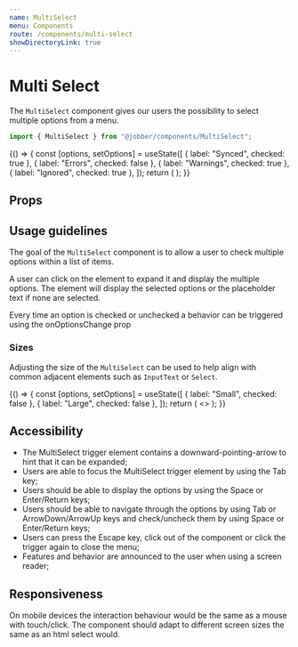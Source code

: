 ```yaml
---
name: MultiSelect
menu: Components
route: /components/multi-select
showDirectoryLink: true
---
```



# Multi Select

The `MultiSelect` component gives our users the possibility to select multiple
options from a menu.

```ts
import { MultiSelect } from "@jobber/components/MultiSelect";
```

<Playground>
  {() => {
    const [options, setOptions] = useState([
      { label: "Synced", checked: true },
      { label: "Errors", checked: false },
      { label: "Warnings", checked: true },
      { label: "Ignored", checked: true },
    ]);
    return (
      <MultiSelect
        defaultLabel="Status"
        allSelectedLabel="All Statuses"
        options={options}
        onOptionsChange={setOptions}
      />
    );
  }}
</Playground>

## Props

<Props of={MultiSelect} />

## Usage guidelines

The goal of the `MultiSelect` component is to allow a user to check multiple
options within a list of items.

A user can click on the element to expand it and display the multiple options.
The element will display the selected options or the placeholder text if none
are selected.

Every time an option is checked or unchecked a behavior can be triggered using
the onOptionsChange prop

### Sizes

Adjusting the size of the `MultiSelect` can be used to help align with common
adjacent elements such as `InputText` or `Select`.

<Playground>
  {() => {
    const [options, setOptions] = useState([
      { label: "Small", checked: false },
      { label: "Large", checked: false },
    ]);
    return (
      <>
        <MultiSelect
          defaultLabel="Small"
          allSelectedLabel="All Selected"
          options={options}
          onOptionsChange={setOptions}
          size="small"
        />
        <Divider size="largest" />
        <MultiSelect
          defaultLabel="Large"
          allSelectedLabel="All selected"
          options={options}
          onOptionsChange={setOptions}
          size="large"
        />
      </>
    );
  }}
</Playground>

## Accessibility

- The MultiSelect trigger element contains a downward-pointing-arrow to hint
  that it can be expanded;
- Users are able to focus the MultiSelect trigger element by using the Tab key;
- Users should be able to display the options by using the Space or Enter/Return
  keys;
- Users should be able to navigate through the options by using Tab or
  ArrowDown/ArrowUp keys and check/uncheck them by using Space or Enter/Return
  keys;
- Users can press the Escape key, click out of the component or click the
  trigger again to close the menu;
- Features and behavior are announced to the user when using a screen reader;

## Responsiveness

On mobile devices the interaction behaviour would be the same as a mouse with
touch/click. The component should adapt to different screen sizes the same as an
html select would.
